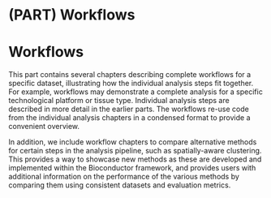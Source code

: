 # (PART) Workflows {-}

# Workflows

This part contains several chapters describing complete workflows for a specific dataset, illustrating how the individual analysis steps fit together. For example, workflows may demonstrate a complete analysis for a specific technological platform or tissue type. Individual analysis steps are described in more detail in the earlier parts. The workflows re-use code from the individual analysis chapters in a condensed format to provide a convenient overview.

In addition, we include workflow chapters to compare alternative methods for certain steps in the analysis pipeline, such as spatially-aware clustering. This provides a way to showcase new methods as these are developed and implemented within the Bioconductor framework, and provides users with additional information on the performance of the various methods by comparing them using consistent datasets and evaluation metrics.

